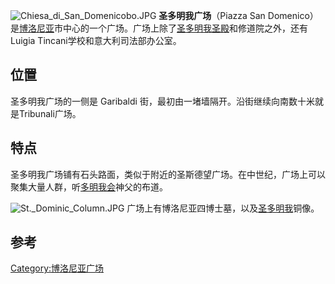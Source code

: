 {{coord|44.48972|11.34446|region:IT|display=title}}
[[File:Chiesa_di_San_Domenicobo.JPG|thumb]]
'''圣多明我广场'''（Piazza San Domenico）是[[博洛尼亚|博洛尼亚]]市中心的一个广场。广场上除了[[圣多明我圣殿_(博洛尼亚)|圣多明我圣殿]]和修道院之外，还有Luigia Tincani学校和意大利司法部办公室。

== 位置 ==
圣多明我广场的一侧是 Garibaldi 街，最初由一堵墙隔开。沿街继续向南数十米就是Tribunali广场。

==特点==
圣多明我广场铺有石头路面，类似于附近的圣斯德望广场。在中世纪，广场上可以聚集大量人群，听[[多明我会|多明我会]]神父的布道。

[[File:St._Dominic_Column.JPG|thumb]]
广场上有博洛尼亚四博士墓，以及[[圣道明|圣多明我]]铜像。

==参考==
<references />

[[Category:博洛尼亚广场|Category:博洛尼亚广场]]
